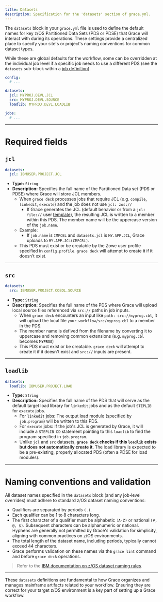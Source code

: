 ```yaml
---
title: Datasets
description: Specification for the 'datasets' section of grace.yml.
---
```


The `datasets` block in your `grace.yml` file is used to define the default names for key z/OS Partitioned Data Sets (PDS or PDSE) that Grace will interact with during its operations. These settings provide a centralized place to specify your site's or project's naming conventions for common dataset types.

While these are global defaults for the workflow, some can be overridden at the individual job level if a specific job needs to use a different PDS (see the `datasets` sub-block within a [job definition](/docs/yaml-spec/jobs)).

```yaml
config:
  # ...

datasets:
  jcl: MYPROJ.DEVL.JCL
  src: MYPROJ.DEVL.SOURCE
  loadlib: MYPROJ.DEVL.LOADLIB

jobs:
  # ...
```

---

# Required fields

## `jcl`

```yaml
datasets:
  jcl: IBMUSER.PROJECT.JCL
```

- **Type:** `String`
- **Description:** Specifies the full name of the Partitioned Data set (PDS or PDSE) where Grace will store JCL members.
  - When `grace deck` processes jobs that require JCL (e.g. `compile`, `linkedit`, `execute`) and the job does not use `jcl: zos://`
    - If Grace generates the JCL (default behavior or from a `jcl: file://` user [template](/docs/jcl-templates)), the resulting JCL is written to a member within this PDS. The member name will be the uppercase version of the `job.name`.
  - Example:
    - If `job.name` is `CMPCBL` and `datasets.jcl` is `MY.APP.JCL`, Grace uploads to `MY.APP.JCL(CMPCBL)`.
  - This PDS must exist or be creatable by the Zowe user profile specified in `config.profile`. `grace deck` will attempt to create it if it doesn't exist.

---

## `src`

```yaml
datasets:
  src: IBMUSER.PROJECT.COBOL.SOURCE
```

- **Type:** `String`
- **Description:** Specifies the full name of the PDS where Grace will upload local source files referenced via `src://` paths in job inputs.
  - When `grace deck` encounters an input like `path: src://myprog.cbl`, it will upload the local file `your_workflow/src/myprog.cbl` to a member in the PDS.
  - The member name is defived from the filename by converting it to uppercase and removing common extensions (e.g. `myprog.cbl` becomes `MYPROG`)
  - This PDS must exist or be creatable. `grace deck` will attempt to create it if it doesn't exist and `src://` inputs are present.

---

## `loadlib`

```yaml
datasets:
  loadlib: IBMUSER.PROJECT.LOAD
```

- **Type:** `String`
- **Description:** Specifies the full name of the PDS that will serve as the default target load library for `linkedit` jobs and as the default `STEPLIB` for `execute` jobs.
  - For `linkedit` jobs: The output load module (specified by `job.program`) will be written to this PDS.
  - For `execute` jobs: If the job's JCL is generated by Grace, it will include a `STEPLIB DD` statement pointing to this `loadlib` to find the program specified in `job.program`.
  - Unlike `jcl` and `src` datasets, **`grace deck` checks if this `loadlib` exists but does not automatically create it**. The load library is expected to be a pre-existing, properly allocated PDS (often a PDSE for load modules).

---

# Naming conventions and validation

All dataset names specified in the `datasets` block (and any job-level overrides) must adhere to standard z/OS dataset naming conventions:

- Qualifiers are separated by periods `(.)`.
- Each qualifier can be 1 to 8 characters long.
- The first character of a qualifier must be alphabetic `(A-Z)` or national `(#, @, $)`. Subsequent characters can be alphanumeric or national. Hyphens are generally not permitted by Grace's validation for simplicity, aligning with common practices on z/OS environments.
- The total length of the dataset name, including periods, typically cannot exceed 44 characters.
- Grace performs validation on these names via the `grace lint` command and before `grace deck` operations.

> Refer to the [IBM documentation on z/OS dataset naming rules](https://www.ibm.com/docs/en/engineering-lifecycle-management-suite/workflow-management/7.1.0?topic=definitions-zos-data-set-naming-rules).

---

These `datasets` definitions are fundamental to how Grace organizes and manages mainframe artifacts related to your workflow. Ensuring they are correct for your target z/OS environment is a key part of setting up a Grace workflow.
